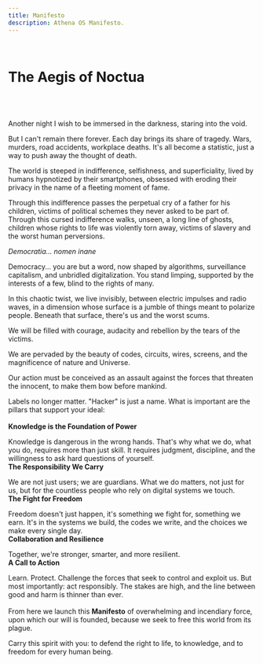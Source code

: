 ```yaml
---
title: Manifesto
description: Athena OS Manifesto.
---
```


<div style={{ textAlign: 'center' }}>
<br />
<h1 style={{ color: '#febf00' }}>The Aegis of Noctua</h1>
<br />
<br />
<br />
Another night I wish to be immersed in the darkness, staring into the void. 

But I can't remain there forever. Each day brings its share of tragedy. Wars, murders, road accidents, workplace deaths. It's all become a statistic, just a way to push away the thought of death.

The world is steeped in indifference, selfishness, and superficiality, lived by humans hypnotized by their smartphones, obsessed with eroding their privacy in the name of a fleeting moment of fame.

Through this indifference passes the perpetual cry of a father for his children, victims of political schemes they never asked to be part of.
Through this cursed indifference walks, unseen, a long line of ghosts, children whose rights to life was violently torn away, victims of slavery and the worst human perversions.

*Democratia... nomen inane*

Democracy... you are but a word, now shaped by algorithms, surveillance capitalism, and unbridled digitalization. You stand limping, supported by the interests of a few, blind to the rights of many.

In this chaotic twist, we live invisibly, between electric impulses and radio waves, in a dimension whose surface is a jumble of things meant to polarize people. Beneath that surface, there's us and the worst scums.

We will be filled with courage, audacity and rebellion by the tears of the victims.

We are pervaded by the beauty of codes, circuits, wires, screens, and the magnificence of nature and Universe.

Our action must be conceived as an assault against the forces that threaten the innocent, to make them bow before mankind.

Labels no longer matter. "Hacker" is just a name. What is important are the pillars that support your ideal:
<br />
<br />
**Knowledge is the Foundation of Power**

Knowledge is dangerous in the wrong hands. That's why what we do, what you do, requires more than just skill. It requires judgment, discipline, and the willingness to ask hard questions of yourself.
<br />
**The Responsibility We Carry**

We are not just users; we are guardians. What we do matters, not just for us, but for the countless people who rely on digital systems we touch.
<br />
**The Fight for Freedom**

Freedom doesn't just happen, it's something we fight for, something we earn. It's in the systems we build, the codes we write, and the choices we make every single day.
<br />
**Collaboration and Resilience**

Together, we're stronger, smarter, and more resilient.
<br />
**A Call to Action**

Learn. Protect. Challenge the forces that seek to control and exploit us. But most importantly: act responsibly. The stakes are high, and the line between good and harm is thinner than ever.
<br />
<br />
From here we launch this **Manifesto** of overwhelming and incendiary force, upon which our will is founded, because we seek to free this world from its plague.

Carry this spirit with you: to defend the right to life, to knowledge, and to freedom for every human being.

<ImageComponent />
</div>